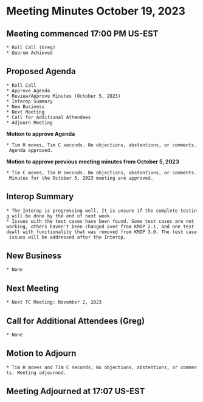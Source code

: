 = Meeting Minutes October 19, 2023 =
== Meeting commenced 17:00 PM US-EST ==
 * Roll Call (Greg)
 * Quorum Achieved

== Proposed Agenda ==
 * Roll Call
 * Approve Agenda
 * Review/Approve Minutes (October 5, 2023)
 * Interop Summary
 * New Business
 * Next Meeting
 * Call for Additional Attendees
 * Adjourn Meeting

'''Motion to approve Agenda''' 

 * Tim H moves, Tim C seconds. No objections, abstentions, or comments. Agenda approved.

'''Motion to approve previous meeting minutes from October 5, 2023'''

 * Tim C moves, Tim H seconds. No objections, abstentions, or comments. Minutes for the October 5, 2023 meeting are approved.

== Interop Summary ==
 * The Interop is progressing well. It is unsure if the complete testing will be done by the end of next week.
 * Issues with the test cases have been found. Some test cases are not working, others haven't been changed over from KMIP 2.1, and one test dealt with functionality that was removed from KMIP 3.0. The test case issues will be addressed after the Interop.

== New Business ==
 * None

== Next Meeting ==
 * Next TC Meeting: November 2, 2023

== Call for Additional Attendees (Greg) ==
 * None

== Motion to Adjourn ==
 * Tim H moves and Tim C seconds, No objections, abstentions, or comments. Meeting adjourned.

== Meeting Adjourned at 17:07 US-EST ==
